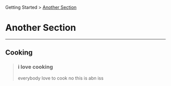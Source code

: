 Getting Started > [Another Section](/docs/another-section/)
# Another Section
---
## Cooking
> ### i love cooking
> everybody love to cook no this is abn iss